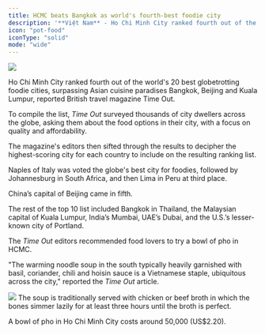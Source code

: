 ```yaml
---
title: HCMC beats Bangkok as world's fourth-best foodie city
description: '**Việt Nam** - Ho Chi Minh City ranked fourth out of the worlds 20 best globetrotting foodie cities'
icon: "pot-food"
iconType: "solid"
mode: "wide"
---
```


<Frame caption="HCMC beats Bangkok as world's fourth-best foodie city">
  <img src="https://vcdn1-english.vnecdn.net/2024/06/01/dsc01381480146121-1717195778-1-4555-7581-1717198227.jpg?w=680&h=408&q=100&dpr=1&fit=crop&s=ScUFh6l-bJjS0yewVCY-Cg" />
</Frame>

Ho Chi Minh City ranked fourth out of the world's 20 best globetrotting foodie cities, surpassing Asian cuisine paradises Bangkok, Beijing and Kuala Lumpur, reported British travel magazine Time Out.

To compile the list, _Time Out_ surveyed thousands of city dwellers across the globe, asking them about the food options in their city, with a focus on quality and affordability.

The magazine's editors then sifted through the results to decipher the highest-scoring city for each country to include on the resulting ranking list.

Naples of Italy was voted the globe's best city for foodies, followed by Johannesburg in South Africa, and then Lima in Peru at third place.

China’s capital of Beijing came in fifth.

The rest of the top 10 list included Bangkok in Thailand, the Malaysian capital of Kuala Lumpur, India’s Mumbai, UAE’s Dubai, and the U.S.’s lesser-known city of Portland.

The _Time Out_ editors recommended food lovers to try a bowl of pho in HCMC.

"The warming noodle soup in the south typically heavily garnished with basil, coriander, chili and hoisin sauce is a Vietnamese staple, ubiquitous across the city," reported the _Time Out_ article.

<Frame caption="A bowl of beef noodle soup pho at a stall in HCMC's District 1. Photo by VnExpress/Quynh Tran">
  <img src="https://i1-english.vnecdn.net/2024/06/01/CG2A6615-6693-1717121885-8036-1717198227.jpg?w=680&h=0&q=100&dpr=2&fit=crop&s=tSDMnR5Dg93uAsmbP3wTPA" />
</Frame>
The soup is traditionally served with chicken or beef broth in which the bones simmer lazily for at least three hours until the broth is perfect.

A bowl of pho in Ho Chi Minh City costs around 50,000 (US$2.20).